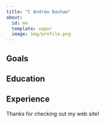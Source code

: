 ```yaml
---
title: "C Andrew Basham"
about:
  id: me
  template: vapor
  image: img/profile.png
---
```


:::{#me}

## Goals

## Education

## Experience

:::

Thanks for checking out my web site!
